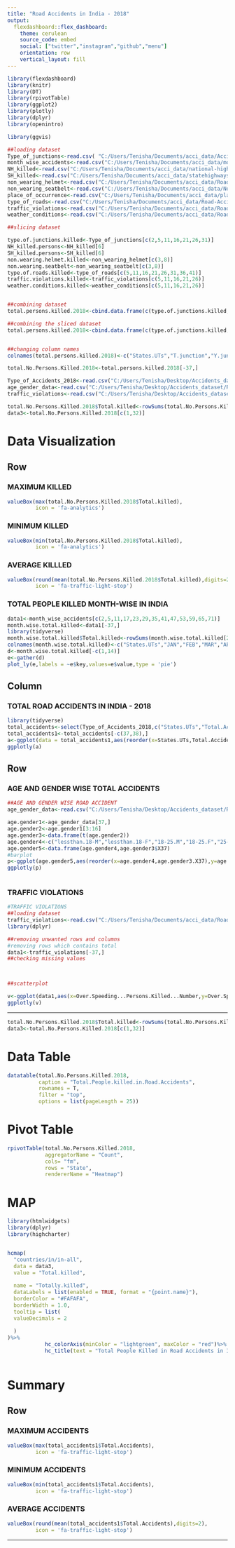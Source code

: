 ---
title: "Road Accidents in India - 2018"
output: 
  flexdashboard::flex_dashboard:
    theme: cerulean
    source_code: embed
    social: ["twitter","instagram","github","menu"]
    orientation: row
    vertical_layout: fill
---

```{r setup, include=FALSE}
library(flexdashboard)
library(knitr)
library(DT)
library(rpivotTable)
library(ggplot2)
library(plotly)
library(dplyr)
library(openintro)

library(ggvis)
```


```{r}
##loading dataset
Type_of_junctions<-read.csv( "C:/Users/Tenisha/Documents/acci_data/Accidents Classified According to Type of Junctions during 2018.csv")
month_wise_accidents<-read.csv("C:/Users/Tenisha/Documents/acci_data/monthwise-accidents.csv")
NH_killed<-read.csv("C:/Users/Tenisha/Documents/acci_data/national-highways-killed.csv")
SH_killed<-read.csv("C:/Users/Tenisha/Documents/acci_data/statehighways-killed.csv")
non_wearing_helmet<-read.csv("C:/Users/Tenisha/Documents/acci_data/Road-Accidents-2018-non wearing of helmet.csv")
non_wearing_seatbelt<-read.csv("C:/Users/Tenisha/Documents/acci_data/Non-Use of Safety Device (Non-Wearing of Seat Belt) by Victims during 2018.csv")
place_of_occurrence<-read.csv("C:/Users/Tenisha/Documents/acci_data/place of occurence.csv")
type_of_roads<-read.csv("C:/Users/Tenisha/Documents/acci_data/Road-Accidents-2018--type of roads.csv")
traffic_violations<-read.csv("C:/Users/Tenisha/Documents/acci_data/Road-Accidents-2018-Traffic violations.csv")
weather_conditions<-read.csv("C:/Users/Tenisha/Documents/acci_data/Road-Accidents-2018-weather conditions.csv")

##slicing dataset

type.of.junctions.killed<-Type_of_junctions[c(2,5,11,16,21,26,31)]
NH_killed.persons<-NH_killed[6]
SH_killed.persons<-SH_killed[6]
non.wearing.helmet.killed<-non_wearing_helmet[c(3,8)]
non.wearing.seatbelt<-non_wearing_seatbelt[c(3,8)]
type.of.roads.killed<-type_of_roads[c(5,11,16,21,26,31,36,41)]
traffic.violations.killed<-traffic_violations[c(5,11,16,21,26)]
weather.conditions.killed<-weather_conditions[c(5,11,16,21,26)]


##combining dataset
total.persons.killed.2018<-cbind.data.frame(c(type.of.junctions.killed,NH_killed.persons,SH_killed.persons,non.wearing.helmet.killed,non.wearing.seatbelt,type.of.roads.killed,traffic.violations.killed,weather.conditions.killed))

##combining the sliced dataset
total.persons.killed.2018<-cbind.data.frame(c(type.of.junctions.killed,NH_killed.persons,SH_killed.persons,non.wearing.helmet.killed,non.wearing.seatbelt,type.of.roads.killed,traffic.violations.killed,weather.conditions.killed))


##changing column names
colnames(total.persons.killed.2018)<-c("States.UTs","T.junction","Y.junction","Four.arm.junction","Staggered.junction","Round.about.junction","other.junctions","National.highways","State.highways","Helmet.Drivers","Helmet.Passengers","Seatbelt.Drivers","Seatbelt.Passengers","Straight.Road","Curved.Road","Bridge","Culvert","Pot.holes","Steep.grade","Ongoing.road.work.under.constructions","Other.roads","Over.speeding","Drunken.Driving-consumption.of.Alcohol&Drug","Driving.on.wrongside","Jumping.red.light","Use.of.mobile.phone","sunny.clear","Rainy","Foggy/Misty","Hail.Sleet","Other.weather.conditions")

total.No.Persons.Killed.2018<-total.persons.killed.2018[-37,]


```



```{r}
Type_of_Accidents_2018<-read.csv("C:/Users/Tenisha/Desktop/Accidents_dataset/Road-Accidents-2018--type of accidents in 2018.csv")
age_gender_data<-read.csv("C:/Users/Tenisha/Desktop/Accidents_dataset/Road-Accidents-2018--age_and_gender.csv")
traffic_violations<-read.csv("C:/Users/Tenisha/Desktop/Accidents_dataset/Road-Accidents-2018--type of accidents in 2018.csv")

total.No.Persons.Killed.2018$Total.killed<-rowSums(total.No.Persons.Killed.2018[2:31])
data3<-total.No.Persons.Killed.2018[c(1,32)]
```

Data Visualization {data-orientation=columns}
===================================================================================
Row
-----------------------------------------------------------------------------------
### MAXIMUM KILLED

```{r}
valueBox(max(total.No.Persons.Killed.2018$Total.killed),
         icon = 'fa-analytics')
```

### MINIMUM KILLED

```{r}
valueBox(min(total.No.Persons.Killed.2018$Total.killed),
         icon = 'fa-analytics')
```

### AVERAGE KILLLED

```{r}
valueBox(round(mean(total.No.Persons.Killed.2018$Total.killed),digits=2),
         icon = 'fa-traffic-light-stop')
```

### TOTAL PEOPLE KILLED MONTH-WISE IN INDIA
```{r}
data1<-month_wise_accidents[c(2,5,11,17,23,29,35,41,47,53,59,65,71)]
month.wise.total.killed<-data1[-37,]
library(tidyverse)
month.wise.total.killed$Total.killed<-rowSums(month.wise.total.killed[2:13])
colnames(month.wise.total.killed)<-c("States.UTs","JAN","FEB","MAR","APR","MAY","JUN","JUL","AUG","SEP","OCT","NOV","DEC","TOTAL")
d<-month.wise.total.killed[-c(1,14)]
e<-gather(d)
plot_ly(e,labels = ~e$key,values=e$value,type = 'pie')

```   





Column
------------------------------------------------------------------------------------

### TOTAL ROAD ACCIDENTS IN INDIA - 2018
```{r}
library(tidyverse)
total_accidents<-select(Type_of_Accidents_2018,c("States.UTs","Total.Accidents"))
total_accidents1<-total_accidents[-c(37,38),]
a<-ggplot(data = total_accidents1,aes(reorder(x=States.UTs,Total.Accidents),y=Total.Accidents))+geom_bar(stat="identity",fill="salmon")+coord_flip()+ggtitle("Total Road Accidents in 2018")+xlab("States & Union Territories")+ylab("Total No.of Road Accidents")
ggplotly(a)
```

Row
----------------------------------------------------------------------------------
### AGE AND GENDER WISE TOTAL ACCIDENTS
```{r}
##AGE AND GENDER WISE ROAD ACCIDENT
age_gender_data<-read.csv("C:/Users/Tenisha/Desktop/Accidents_dataset/Road-Accidents-2018--age_and_gender.csv")

age.gender1<-age_gender_data[37,]
age.gender2<-age.gender1[3:16]
age.gender3<-data.frame(t(age.gender2))
age.gender4<-c("lessthan.18-M","lessthan.18-F","18-25.M","18-25.F","25-35.M","25-35.F","35-45.M","35-45.F","45-60.M","45-60.F","60&above.M","60&above.F","Age_notknown.M","Age_notknown.F")
age.gender5<-data.frame(age.gender4,age.gender3$X37)
#barplot
p<-ggplot(age.gender5,aes(reorder(x=age.gender4,age.gender3.X37),y=age.gender3.X37,fill=age.gender4))+geom_bar(stat="identity")+coord_flip()+ggtitle("Age & Gender wise Accidents in 2018")+xlab("Age & Gender")+ylab("No Of Accidents")
ggplotly(p)
        

```

### TRAFFIC VIOLATIONS
```{r}
#TRAFFIC VIOLATIONS
##loading dataset
traffic_violations<-read.csv("C:/Users/Tenisha/Documents/acci_data/Road-Accidents-2018-Traffic violations.csv")
library(dplyr)

##removing unwanted rows and columns
#removing rows which contains total
data1<-traffic_violations[-37,]
##checking missing values



##scatterplot

v<-ggplot(data1,aes(x=Over.Speeding...Persons.Killed...Number,y=Over.Speeding...Persons.Injured...Greviously.Injured))+geom_point(color="red")+geom_line(color="black")
ggplotly(v)
```

------------------------------------------------------------------------------------------


```{r}
total.No.Persons.Killed.2018$Total.killed<-rowSums(total.No.Persons.Killed.2018[2:31])
data3<-total.No.Persons.Killed.2018[c(1,32)]
```

Data Table
=================================================================================================
```{r}
datatable(total.No.Persons.Killed.2018,
          caption = "Total.People.killed.in.Road.Accidents",
          rownames = T,
          filter = "top",
          options = list(pageLength = 25))

```


Pivot Table
=================================================================================================
```{r}

rpivotTable(total.No.Persons.Killed.2018,
            aggregatorName = "Count",
            cols= "fm",
            rows = "State",
            rendererName = "Heatmap")
```


MAP
==================================================================================================



```{r}
library(htmlwidgets)
library(dplyr)
library(highcharter)


hcmap(
  "countries/in/in-all",
  data = data3,
  value = "Total.killed",
  
  name = "Totally.killed",
  dataLabels = list(enabled = TRUE, format = "{point.name}"),
  borderColor = "#FAFAFA",
  borderWidth = 1.0,
  tooltip = list(
  valueDecimals = 2
    
  )
)%>%
            hc_colorAxis(minColor = "lightgreen", maxColor = "red")%>%
            hc_title(text = "Total People Killed in Road Accidents in India - 2018")



```
Summary
===========================================================================================================
Row 
-----------------------------------------------------------------------------------------------------------
### MAXIMUM ACCIDENTS
```{r}
valueBox(max(total_accidents1$Total.Accidents),
         icon = 'fa-traffic-light-stop')
```

### MINIMUM ACCIDENTS

```{r}
valueBox(min(total_accidents1$Total.Accidents),
         icon = 'fa-traffic-light-stop')
```

### AVERAGE ACCIDENTS

```{r}
valueBox(round(mean(total_accidents1$Total.Accidents),digits=2),
         icon = 'fa-traffic-light-stop')
```

-------------------------------------------------------------------------------------------------------------